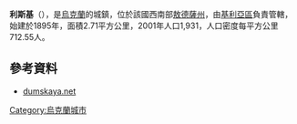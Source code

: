 {{coord|45|28|6|N|29|28|41|E|scale:30000|display=title}}

'''利斯基'''（{{lang-uk|Ліски}}），是[[烏克蘭|烏克蘭]]的城鎮，位於該國西南部[[敖德薩州|敖德薩州]]，由[[基利亞區|基利亞區]]負責管轄，始建於1895年，面積2.71平方公里，2001年人口1,931，人口密度每平方公里712.55人。

==參考資料==
*[http://dumskaya.net/news/odesskaya-oblast-v-klubnichnom-sele-soorugayut-n-023720/ dumskaya.net]{{Wayback|url=http://dumskaya.net/news/odesskaya-oblast-v-klubnichnom-sele-soorugayut-n-023720/ |date=20130111074530 }}{{ref-ru}}

{{Ukraine-geo-stub}}
[[Category:烏克蘭城市|Category:烏克蘭城市]]